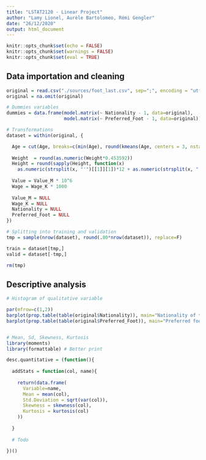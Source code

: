 ```yaml
---
title: "LSTAT2120 - Linear Project"
author: "Lamy Lionel, Aurèle Bartolomeo, Rémi Gengler"
date: "26/12/2020"
output: html_document
---
```


```r
knitr::opts_chunk$set(echo = FALSE)
knitr::opts_chunk$set(warnings = FALSE)
knitr::opts_chunk$set(eval = TRUE)
```

## Data importation and cleaning

```r

original = read.csv("./sources/foot_last.csv", sep=";", encoding = "utf8", skipNul = T, stringsAsFactors = F)
original = na.omit(original)

# Dummies variables
dummies = data.frame(model.matrix(~ Nationality - 1, data=original), 
                     model.matrix(~ Preferred_Foot - 1, data=original))

# Transformations
dataset = within(original, {

  Age = cut(Age, breaks=c(min(Age), round(kmeans(Age, centers = 3, nstart = 10)$centers), max(Age)+1), right=F)
    
  Weight  = round(as.numeric(Weight*0.453592))
  Height = round(sapply(Height, function(x) 
    as.numeric(strsplit(x, "'")[[1]][1])*12 + as.numeric(strsplit(x, "'")[[1]][2])*2.54))
  
  Value = Value_M * 10^6
  Wage = Wage_K * 1000
  
  Value_M = NULL
  Wage_K = NULL
  Nationality = NULL
  Preferred_Foot = NULL
})

# Splitting into training and validation
tmp = sample(nrow(dataset), round(.80*nrow(dataset)), replace=F)

train = dataset[tmp,]
valid = dataset[-tmp,]

rm(tmp)
```

## Descriptive analysis

```r
# Histogram of qualitative variable

par(mfrow=c(1,2))
barplot(prop.table(table(original$Nationality)), main="Nationality of the player", col = "#000033", ylab="Percentage")
barplot(prop.table(table(original$Preferred_Foot)), main="Preferred foot of the player", col = "#000033", ylab="Percentage")


# Mean, Sd, Skewness, Kurtosis
library(moments)
library(formattable) # Better print

desc.quantitative = (function(){
  
  addStats = function(col, name){
    
    return(data.frame(
      Variable=name,
      Mean = mean(col),
      Std.Deviation = sqrt(var(col)),
      Skewness = skewness(col),
      Kurtosis = kurtosis(col)
    ))
    
  }
  
  # Todo
   
})()

```


